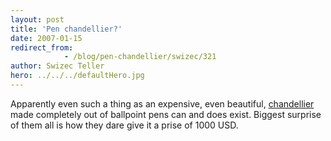 ```yaml
---
layout: post
title: 'Pen chandellier?'
date: 2007-01-15
redirect_from: 
            - /blog/pen-chandellier/swizec/321
author: Swizec Teller
hero: ../../../defaultHero.jpg
---
```

Apparently even such a thing as an expensive, even beautiful, [chandellier](http://inhabitat.com/2007/01/10/bic-ballpoint-pen-chandelier/) made completely out of ballpoint pens can and does exist. Biggest surprise of them all is how they dare give it a prise of 1000 USD.